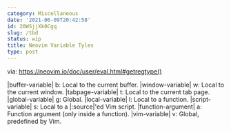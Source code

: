 ```yaml
---
category: Miscellaneous
date: '2021-06-09T20:42:58'
id: 20WSjjXk0Cgq
slug: /tbd
status: wip
title: Neovim Variable Tyles
type: post
---
```


via: https://neovim.io/doc/user/eval.html#getregtype()

|buffer-variable|    b:	  Local to the current buffer.
|window-variable|    w:	  Local to the current window.
|tabpage-variable|   t:	  Local to the current tab page.
|global-variable|    g:	  Global.
|local-variable|     l:	  Local to a function.
|script-variable|    s:	  Local to a |:source|'ed Vim script.
|function-argument|  a:	  Function argument (only inside a function).
|vim-variable|       v:	  Global, predefined by Vim.